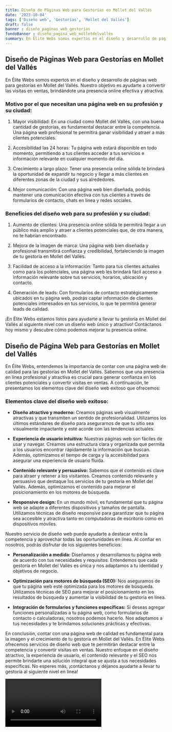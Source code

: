 ```yaml
---
title: Diseño de Páginas Web para Gestorías en Mollet del Vallés
date: '2023-10-04'
tags: ['Diseño web', 'Gestorías', 'Mollet del Vallés']
draft: false
banner : diseño_paginas_web_gestorías
fondoBanner : diseño_pagina_web_molletdelvallés
summary: En Élite Webs somos expertos en el diseño y desarrollo de páginas web para gestorías en Mollet del Vallés. Nuestro objetivo es ayudarte a convertir las visitas en ventas, brindándote una presencia online efectiva y atractiva.
---
```


## Diseño de Páginas Web para Gestorías en Mollet del Vallés

En Élite Webs somos expertos en el diseño y desarrollo de páginas web para gestorías en Mollet del Vallés. Nuestro objetivo es ayudarte a convertir las visitas en ventas, brindándote una presencia online efectiva y atractiva.

### Motivo por el que necesitan una página web en su profesión y su ciudad:

1. Mayor visibilidad: En una ciudad como Mollet del Vallés, con una buena cantidad de gestorías, es fundamental destacar entre la competencia. Una página web profesional te permitirá ganar visibilidad y atraer a más clientes potenciales.

2. Accesibilidad las 24 horas: Tu página web estará disponible en todo momento, permitiendo a tus clientes acceder a tus servicios e información relevante en cualquier momento del día.

3. Crecimiento a largo plazo: Tener una presencia online sólida te brindará la oportunidad de expandir tu negocio y llegar a más clientes en diferentes zonas de la ciudad y sus alrededores.

4. Mejor comunicación: Con una página web bien diseñada, podrás mantener una comunicación efectiva con tus clientes a través de formularios de contacto, chats en línea y redes sociales.

### Beneficios del diseño web para su profesión y su ciudad:

1. Aumento de clientes: Una presencia online sólida te permitirá llegar a un público más amplio y atraer a clientes potenciales que, de otra manera, no te habrían encontrado.

2. Mejora de la imagen de marca: Una página web bien diseñada y profesional transmitirá confianza y credibilidad, fortaleciendo la imagen de tu gestoría en Mollet del Vallés.

3. Facilidad de acceso a la información: Tanto para tus clientes actuales como para los potenciales, una página web les brindará fácil acceso a información relevante sobre tus servicios, horarios, ubicación y contacto.

4. Generación de leads: Con formularios de contacto estratégicamente ubicados en tu página web, podrás captar información de clientes potenciales interesados en tus servicios, lo que te permitirá generar leads de calidad.

¡En Élite Webs estamos listos para ayudarte a llevar tu gestoría en Mollet del Vallés al siguiente nivel con un diseño web único y atractivo! Contáctanos hoy mismo y descubre cómo podemos mejorar tu presencia online.

<GifSeo />

<Cta />

## Diseño de Página Web para Gestorías en Mollet del Vallés

En Élite Webs, entendemos la importancia de contar con una página web de calidad para las gestorías en Mollet del Vallés. Sabemos que una presencia en línea profesional y atractiva es crucial para generar confianza en los clientes potenciales y convertir visitas en ventas. A continuación, te presentamos los elementos clave del diseño web exitoso que ofrecemos:

### Elementos clave del diseño web exitoso:

- **Diseño atractivo y moderno:** Creamos páginas web visualmente atractivas y que transmiten un sentido de profesionalidad. Utilizamos los últimos estándares de diseño para asegurarnos de que tu sitio sea visualmente impactante y esté acorde con las tendencias actuales.

- **Experiencia de usuario intuitiva:** Nuestras páginas web son fáciles de usar y navegar. Creamos una estructura clara y organizada que permita a los usuarios encontrar rápidamente la información que buscan. Además, optimizamos el tiempo de carga y la accesibilidad para asegurar una experiencia de usuario fluida.

- **Contenido relevante y persuasivo:** Sabemos que el contenido es clave para atraer y retener a los visitantes. Creamos contenido relevante y persuasivo que destaque los servicios de tu gestoría en Mollet del Vallés. Además, optimizamos el contenido para mejorar el posicionamiento en los motores de búsqueda.

- **Responsive design:** En un mundo móvil, es fundamental que tu página web se adapte a diferentes dispositivos y tamaños de pantalla. Utilizamos técnicas de diseño responsive para garantizar que tu página sea accesible y atractiva tanto en computadoras de escritorio como en dispositivos móviles.

Nuestro servicio de diseño web puede ayudarte a destacar entre la competencia y aprovechar todas las oportunidades en línea. Al confiar en nosotros, podrás disfrutar de los siguientes beneficios:

- **Personalización a medida:** Diseñamos y desarrollamos tu página web de acuerdo con tus necesidades y requisitos. Entendemos que cada gestoría en Mollet del Vallés es única y nos adaptamos a tu identidad y objetivos de negocio.

- **Optimización para motores de búsqueda (SEO):** Nos aseguramos de que tu página web esté optimizada para los motores de búsqueda. Utilizamos técnicas de SEO para mejorar el posicionamiento en los resultados de búsqueda y aumentar la visibilidad de tu gestoría en línea.

- **Integración de formularios y funciones específicas:** Si deseas agregar funciones personalizadas a tu página web, como formularios de contacto o calculadoras, nosotros podemos hacerlo. Nos adaptamos a tus necesidades y te brindamos soluciones prácticas y efectivas.

En conclusión, contar con una página web de calidad es fundamental para la imagen y el crecimiento de tu gestoría en Mollet del Vallés. En Élite Webs ofrecemos servicios de diseño web que te permitirán destacar entre la competencia y convertir visitas en ventas. Nuestro enfoque en el diseño atractivo, la experiencia de usuario, el contenido relevante y el SEO nos permite brindarte una solución integral que se ajusta a tus necesidades específicas. No esperes más, ¡contáctanos y déjanos ayudarte a llevar tu gestoría al siguiente nivel en línea!

<Video />

<CtaBot job='Gestorías' city='Mollet del Vallés'/>

<Gmaps query='Mollet del Vallés+españa+maps' />
